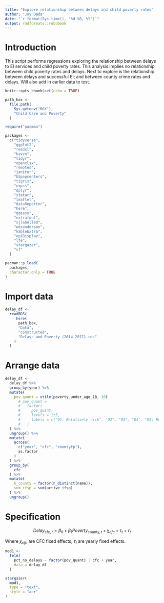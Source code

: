 ```yaml
---
title: "Explore relationship between delays and child poverty rates"
author: "Joy Dada"
date: "`r format(Sys.time(), '%d %B, %Y')`"
output: rmdformats::robobook
---
```


# Introduction

This script performs regressions exploring the relationship between delays to EI services and child poverty rates. This analysis implies no relationship between child poverty rates and delays. Next to explore is the relationship between delays and successful EI; and between county crime rates and delays. Will also add in earlier data to test.

```r
knitr::opts_chunk$set(echo = TRUE)

path_box <- 
  file.path(
    Sys.getenv("BOX"),
    "Child Care and Poverty"
  )

require("pacman")

packages <-
  c("tidyverse",
    "ggplot2",
    "readxl",
    "haven",
    "tidyr",
    "openxlsx",
    "remotes",
    "janitor",
    "USpopcenters",
    "tigris",
    "expss",
    "dplyr",
    "statar",
    "leaflet",
    "dataReporter",
    "here",
    "ggeasy",
    "extrafont",
    "sjlabelled",
    "wesanderson",
    "kableExtra",
    "epiDisplay",
    "lfe",
    "stargazer",
    "sf"
  )

pacman::p_load(
  packages,
  character.only = TRUE
)
```


# Import data

```r
delay_df <-
  readRDS(
     here(
      path_box,
      "Data",
      "constructed",
      "Delays and Poverty (2014-2017).rds"
    )
  )
```

# Arrange data

```r
delay_df <-
  delay_df %>%
  group_by(year) %>% 
  mutate(
    pov_quant = xtile(poverty_under_age_18, 10)
      # pov_quant =
      #   factor(
      #     pov_quant,
      #     levels = 1:5,
      #     labels = c("Q1: Relatively rich", "Q2", "Q3", "Q4", "Q5: Relatively poor")
      #   )
  ) %>% 
  ungroup() %>% 
  mutate(
    across(
      c("year", "cfc", "countyfp"),
      as.factor
    )
  ) %>% 
  group_by(
    cfc 
  ) %>% 
  mutate(
    n_county = factor(n_distinct(name)),
    sum_ifsp = sum(active_ifsp)
  ) %>% 
  ungroup()
```

# Specification

$$Delay_{\text{cfc}, t} = \beta_{0} + \beta_{1}Poverty_{\text{county},t} + \chi_{cfc} + \tau_{t} + \epsilon_{t} $$


Where $\chi_{cfc}$ are CFC fixed effects, $\tau_{t}$ are yearly fixed effects.


```r
mod1 <-
  felm(
    pct_no_delays ~ factor(pov_quant) | cfc + year, 
    data = delay_df
  )

stargazer(
  mod1,
  type = "text",
  style = "aer"
)
```
